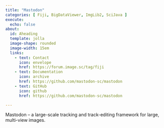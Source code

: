 ```yaml
---
title: "Mastodon"
categories: [ Fiji, BigDataViewer, ImgLib2, SciJava ]
execute:
  echo: false
about:
  id: Aheading
  template: jolla
  image-shape: rounded
  image-width: 15em
  links:
    - text: Contact
      icon: envelope
      href: https://forum.image.sc/tag/fiji
    - text: Documentation
      icon: archive
      href: https://github.com/mastodon-sc/mastodon
    - text: GitHub
      icon: github
      href: https://github.com/mastodon-sc/mastodon

---
```


::: {.alignleft}

Mastodon – a large-scale tracking and track-editing framework for large, multi-view images.

:::

